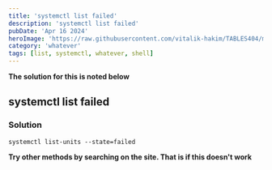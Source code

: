 ```yaml
---
title: 'systemctl list failed'
description: 'systemctl list failed'
pubDate: 'Apr 16 2024'
heroImage: 'https://raw.githubusercontent.com/vitalik-hakim/TABLES404/main/error_b/misc.png'
category: 'whatever'
tags: [list, systemctl, whatever, shell]
---
```


**The solution for this is noted below**

## systemctl list failed

### Solution

```whatever
systemctl list-units --state=failed
```

**Try other methods by searching on the site. That is if this doesn't work**

